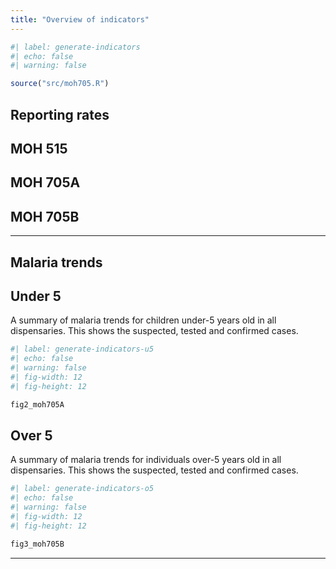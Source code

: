 ```yaml
---
title: "Overview of indicators"
---
```


```r
#| label: generate-indicators
#| echo: false
#| warning: false

source("src/moh705.R")
```

## Reporting rates

::: panel-tabset
## MOH 515

## MOH 705A

## MOH 705B
:::

------------------------------------------------------------------------

## Malaria trends

::: panel-tabset
## Under 5

A summary of malaria trends for children under-5 years old in all dispensaries. This shows the suspected, tested and confirmed cases.

```r
#| label: generate-indicators-u5
#| echo: false
#| warning: false
#| fig-width: 12
#| fig-height: 12

fig2_moh705A
```

## Over 5

A summary of malaria trends for individuals over-5 years old in all dispensaries. This shows the suspected, tested and confirmed cases.

```r
#| label: generate-indicators-o5
#| echo: false
#| warning: false
#| fig-width: 12
#| fig-height: 12

fig3_moh705B

```
:::

------------------------------------------------------------------------
